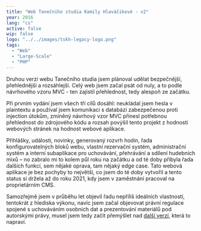 ```yaml
---
title: "Web Tanečního studia Kamily Hlaváčikové - v2"
year: 2016
lang: "cs"
active: false
wip: false
logo: "../../images/tskh-legacy-logo.png"
tags:
  - "Web"
  - "Large-Scale"
  - "PHP"
---
```


Druhou verzi webu Tanečního studia jsem plánoval udělat bezpečnější, přehlednější a rozsáhlejší. Celý web jsem začal psát od nuly, a to podle návrhového vzoru MVC - ten zajistil přehlednost, tedy alespoň ze začátku.

Při prvním vydání jsem všech tří cílů dosáhl: neukládal jsem hesla v plaintextu a používal jsem komunikaci s databází zabezpečenou proti injection útokům, zmíněný návrhový vzor MVC přinesl potřebnou přehlednost do zdrojového kódu a rozsah povýšil tento projekt z hodnosti webových stránek na hodnost webové aplikace.

Přihlášky, události, novinky, generovaný rozvrh hodin, řada konfigurovatelných bloků webu, vlastní rezervační systém, administrační systém a interní subaplikace pro uchovávání, přehrávání a sdílení hudebních mixů &ndash; no zabralo mi to kolem půl roku na začátku a od té doby přibyla řada dalších funkcí, sem nějaké oprava, tam nějaký edge case. Tato webová aplikace je bez pochyby to největší, co jsem do té doby vytvořil a tento status si držela až do roku 2021, kdy jsem v zaměstnání pracoval na proprietárním CMS.

Samozřejmě jsem v průběhu let objevil řadu nepříliš ideálních vlastností, tentokrát z hlediska výkonu, navíc jsem začal objevovat právní regulace spojené s uchováváním osobních dat a prezentování materiálů pod autorskými právy, musel jsem tedy začít přemýšlet nad [další verzí](2021-tskhv3), která to napraví.
